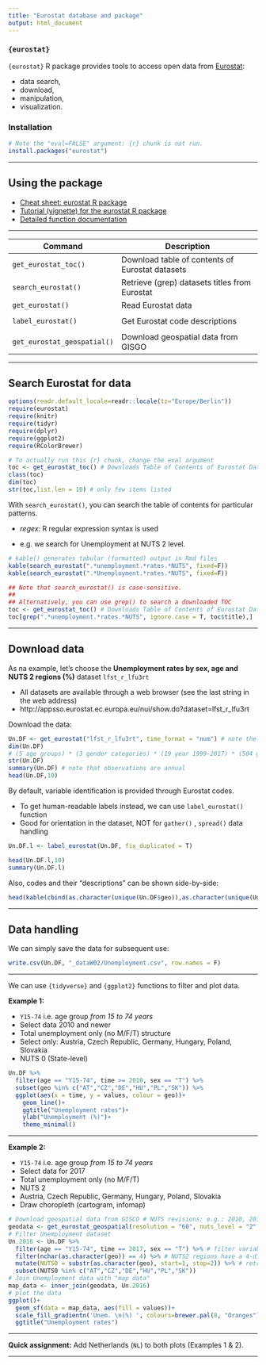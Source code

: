 ---
title: "Eurostat database and package"
output: html_document
---

### `{eurostat}` 

`{eurostat}` R package provides tools to access open data from [Eurostat](http://ec.europa.eu/eurostat): 

* data search, 
* download, 
* manipulation, 
* visualization. 


### Installation


```{r install, eval=FALSE, echo=T}
# Note the "eval=FALSE" argument: {r} chunk is not run.
install.packages("eurostat")
```


--- 

## Using the package

* [Cheat sheet: eurostat R package](http://ropengov.github.io/eurostat/articles/cheatsheet.html)
* [Tutorial (vignette) for the eurostat R package](http://ropengov.github.io/eurostat/articles/eurostat_tutorial.html)
* [Detailed function documentation](http://ropengov.github.io/eurostat/reference/index.html)

--- 

| Command              | Description                                          |
|----------------------|------------------------------------------------------|
| `get_eurostat_toc()` | Download table of contents of Eurostat datasets     |  
| `search_eurostat()`  | Retrieve (grep) datasets titles from Eurostat                   |  
| `get_eurostat()`     | Read Eurostat data                                   |  
|                      |                                                      |
| `label_eurostat()`   | Get Eurostat code descriptions                       |  
|                      |                                                      |
| `get_eurostat_geospatial()`   | Download geospatial data from GISGO         |  


--- 

## Search Eurostat for data

```{r, echo=T, message=F}
options(readr.default_locale=readr::locale(tz="Europe/Berlin"))
require(eurostat)
require(knitr)
require(tidyr)
require(dplyr)
require(ggplot2)
require(RColorBrewer)
```


```{r, eval=FALSE}
# To actually run this {r} chunk, change the eval argument
toc <- get_eurostat_toc() # Downloads Table of Contents of Eurostat Data Sets
class(toc)
dim(toc)
str(toc,list.len = 10) # only few items listed
```

With `search_eurostat()`, you can search the table of contents for particular patterns. 

* *regex*: R regular expression syntax is used

* e.g. we search for Unemployment at NUTS 2 level.


```{r}
# kable() generates tabular (formatted) output in Rmd files
kable(search_eurostat(".*unemployment.*rates.*NUTS", fixed=F))
kable(search_eurostat(".*Unemployment.*rates.*NUTS", fixed=F))
```

```{r, eval=FALSE, echo=T}
## Note that search_eurostat() is case-sensitive.
##
## Alternatively, you can use grep() to search a downloaded TOC
toc <- get_eurostat_toc() # Downloads Table of Contents of Eurostat Data Sets
toc[grep(".*unemployment.*rates.*NUTS", ignore.case = T, toc$title),]

```


--- 


## Download data

As na example, let's choose the **Unemployment rates by sex, age and NUTS 2 regions (%)** dataset	`lfst_r_lfu3rt`

* All datasets are available through a web browser (see the last string in the web address)
* http://appsso.eurostat.ec.europa.eu/nui/show.do?dataset=lfst_r_lfu3rt

Download the data:

```{r, message=F}
Un.DF <- get_eurostat("lfst_r_lfu3rt", time_format = "num") # note the simplified time format
dim(Un.DF)
# (5 age groups) * (3 gender categories) * (19 year 1999-2017) * (504 geo units) = 143.640
str(Un.DF)
summary(Un.DF) # note that observations are annual
head(Un.DF,10)
```


By default, variable identification is provided through Eurostat codes.

* To get human-readable labels instead, we can use `label_eurostat()` function
* Good for orientation in the dataset, NOT for `gather()` , `spread()` data handling


```{r, echo=T, message=F}
Un.DF.l <- label_eurostat(Un.DF, fix_duplicated = T)
```

```{r}
head(Un.DF.l,10)
summary(Un.DF.l)
```

Also, codes and their "descriptions" can be shown side-by-side:

```{r}
head(kable(cbind(as.character(unique(Un.DF$geo)),as.character(unique(Un.DF.l$geo)))),17)
```

---

## Data handling

We can simply save the data for subsequent use:


```{r}
write.csv(Un.DF, "_dataW02/Unemployment.csv", row.names = F)
```

----

We can use `{tidyverse}` and `{ggplot2}` functions to filter and plot data. 

**Example 1: **

* `Y15-74` i.e. age group *from 15 to 74 years*  
* Select data 2010 and newer  
* Total unemployment only (no M/F/T) structure  
* Select only: Austria, Czech Republic, Germany, Hungary, Poland, Slovakia  
* NUTS 0 (State-level)  



```{r}
Un.DF %>% 
  filter(age == "Y15-74", time >= 2010, sex == "T") %>%
  subset(geo %in% c("AT","CZ","DE","HU","PL","SK")) %>% 
  ggplot(aes(x = time, y = values, colour = geo))+
    geom_line()+
    ggtitle("Unemployment rates")+
    ylab("Unemployment (%)")+
    theme_minimal()
```

--- 

**Example 2: **

* `Y15-74` i.e. age group *from 15 to 74 years*  
* Select data for 2017  
* Total unemployment only (no M/F/T)  
* NUTS 2  
* Austria, Czech Republic, Germany, Hungary, Poland, Slovakia  
* Draw choropleth (cartogram, infomap)

```{r, echo=T, message=F}
# Download geospatial data from GISCO # NUTS revisions: e.g.: 2010, 2013, 2016.
geodata <- get_eurostat_geospatial(resolution = "60", nuts_level = "2", year = 2016)
# Filter Unemployment dataset
Un.2016 <- Un.DF %>% 
  filter(age == "Y15-74", time == 2017, sex == "T") %>% # filter variables, year, sex
  filter(nchar(as.character(geo)) == 4) %>% # NUTS2 regions have a 4-digit id
  mutate(NUTS0 = substr(as.character(geo), start=1, stop=2)) %>% # retrieve NUTS0 id from NUTS2
  subset(NUTS0 %in% c("AT","CZ","DE","HU","PL","SK")) 
# Join Unemployment data with "map data"
map_data <- inner_join(geodata, Un.2016)
# plot the data
ggplot()+ 
  geom_sf(data = map_data, aes(fill = values))+
  scale_fill_gradientn('Unem. \n(%) ', colours=brewer.pal(8, "Oranges"))+
  ggtitle("Unemployment rates")
```

---

**Quick assignment:** Add Netherlands (`NL`) to both plots (Examples 1 & 2).

--- 